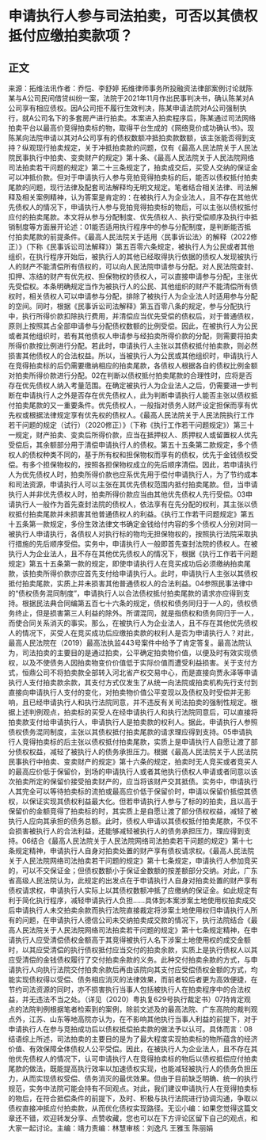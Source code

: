# 申请执行人参与司法拍卖，可否以其债权抵付应缴拍卖款项？
## 正文
来源：拓维法讯作者：乔恺、李舒婷 拓维律师事务所投融资法律部案例讨论就陈某与A公司民间借贷纠纷一案，法院于2021年11月作出民事判决书，确认陈某对A公司享有相应债权。因A公司拒不履行生效判决，陈某申请法院对A公司强制执行，就A公司名下的多套房产进行拍卖。本案进入拍卖程序后，陈某通过司法网络拍卖平台以最高价竞得拍卖标的物，取得平台生成的《网络竞价成功确认书》。现陈某向法院申请以其对A公司享有的债权数额冲抵拍卖款数额，该主张能否得到支持？纵观现行拍卖规定，关于冲抵拍卖款的问题，仅有《最高人民法院关于人民法院民事执行中拍卖、变卖财产的规定》第十条、《最高人民法院关于人民法院网络司法拍卖若干问题的规定》第二十三条规定了，拍卖成交后，买受人交纳的保证金可以冲抵价款。但对于申请执行人参与竞拍竞得拍卖标的后，能否以债权抵付拍卖尾款的问题，现行法律及配套司法解释均无明文规定。笔者结合相关法律、司法解释及相关案例精神，认为答案是肯定的：在被执行人为企业法人，且不存在其他优先债权人的情况下，申请执行人参与竞拍竞得拍卖标的物后，可以主张以债权抵付应付的拍卖尾款。本文将从参与分配制度、优先债权人、执行受偿顺序及执行中抵销制度等方面展开论述：01能否适用执行程序中的参与分配制度，是判断能否抵付拍卖尾款的前提条件。《最高人民法院关于适用〈民事诉讼法〉的解释（2022修正）》（下称《民事诉讼司法解释》）第五百零六条规定，被执行人为公民或者其他组织，在执行程序开始后，被执行人的其他已经取得执行依据的债权人发现被执行人的财产不能清偿所有债权的，可以向人民法院申请参与分配。对人民法院查封、扣押、冻结的财产有优先权、担保物权的债权人，可以直接申请参与分配，主张优先受偿权。本条明确规定当作为被执行人的公民、其他组织的财产不能清偿所有债权时，相关债权人可以申请参与分配，排除了被执行人为企业法人时适用参与分配的空间。同时，根据《民事诉讼司法解释》第五百零八条的规定，参与分配执行中，执行所得价款扣除执行费用，并清偿应当优先受偿的债权后，对于普通债权，原则上按照其占全部申请参与分配债权数额的比例受偿。因此，在被执行人为公民或者其他组织时，若有其他债权人申请参与经拍卖所得价款的分配，则需要将拍卖所得价款按比例进行分配。若此时，申请执行人主张以其债权抵付拍卖款，则必然损害其他债权人的合法权益。所以，当被执行人为公民或其他组织时，申请执行人在竞得拍卖标的后仍需要缴纳相应的拍卖尾款，各债权人根据各自的债权比例金额对拍卖所得价款进行分配。02在判断以债权抵付拍卖尾款的合理性时，应将是否存在优先债权人纳入考量范围。在确定被执行人为企业法人之后，仍需要进一步判断在申请执行人之外是否存在优先债权人，此为判断申请执行人能否主张以债权抵付拍卖尾款的又一重要条件。优先债权人，一般指对债务人财产设定担保而享有优先权或根据法律规定享有优先权的债权人。《最高人民法院关于人民法院执行工作若干问题的规定（试行）（2020修正）》（下称《执行工作若干问题规定》）第三十一规定，财产拍卖、变卖后所得价款，应当在抵押权人、质押权人或留置权人优先受偿后，其余额部分用于清偿申请执行人的债权。第五十五条第二款规定，多个债权人的债权种类不同的，基于所有权和担保物权而享有的债权，优先于金钱债权受偿。有多个担保物权的，按照各担保物权成立的先后顺序清偿。因此，若申请执行人为优先债权人时，拍卖所得价款也应系优先用于偿付申请执行人，为了节约成本和司法资源，申请执行人可以主张在其优先债权范围内抵付拍卖尾款。但，当申请执行人并非优先债权人时，拍卖所得价款应当由其他优先债权人先行受偿。03申请执行人一般作为首先查封法院的债权人，依法享有在先分配的权利，其主张以债权抵付拍卖尾款并未损害其他普通债权人的利益。《执行工作若干问题规定》第五十五条第一款规定，多份生效法律文书确定金钱给付内容的多个债权人分别对同一被执行人申请执行，各债权人对执行标的物均无担保物权的，按照执行法院采取执行措施的先后顺序受偿。实务中，申请执行人一般即首先查封法院的债权人。在被执行人为企业法人，且不存在其他优先债权人的情况下，根据《执行工作若干问题规定》第五十五条第一款的规定，即使申请执行人在竞买成功后必须缴纳拍卖尾款，该拍卖所得价款亦应首先支付给申请执行人。此时，申请执行人主张以其债权抵付拍卖尾款，实质上并未损害其他普通债权人的合法利益。04参照民事法律中的“债权债务混同制度”，申请执行人以合法债权抵付拍卖尾款的请求亦应得到支持。根据民法典合同编第五百七十六条的规定，债权和债务同归于一人的，债权债务终止，但是损害第三人利益的除外。所谓混同，就是指债权和债务同归于一人，而使合同关系消灭的事实。那么，在被执行人为企业法人，且不存在其他优先债权人的情况下，买受人在竞买成功后应缴拍卖款的权利人是否为申请执行人？对此，最高人民法院在（2019）最高法执监443号案件中给予了肯定答复。最高法院认为，司法拍卖的主要目的是通过拍卖，公平确定拍卖物价值，以便及时有效实现债权，以及不使债务人因拍卖物变价价值低于实际价值而遭受利益损害。关于支付方式，恒鼎公司不将拍卖款全部转入河北省产权交易中心，而是直接向贾永泽等申请执行人支付拍卖款余款，其支付方式仅发生了从统一向法院或拍卖机构先行支付到直接向申请执行人支付的变化，对拍卖物价值公平变现以及债权及时受偿并无影响，且已经申请执行人和执行法院同意，并不违反有关司法拍卖的强制性规定。根据上述判例观点，拍卖标的买受人在经申请执行人和执行法院同意后，可以直接将拍卖款支付给申请执行人，申请执行人是拍卖款的权利人。据此，申请执行人参照债权债务混同制度，主张以其债权抵付拍卖尾款的请求理应得到支持。05申请执行人竞得拍卖标的后主张以债权抵付拍卖尾款，实质上是申请执行人自愿让渡了部分债权权益，减轻了被执行人的债务承担压力。根据《最高人民法院关于人民法院民事执行中拍卖、变卖财产的规定》第十六条的规定，拍卖时无人竞买或者竞买人的最高应价低于保留价，到场的申请执行人或者其他执行债权人申请或者同意以该次拍卖所定的保留价接受拍卖财产的，应当将该财产交其抵债。实务中，申请执行人其完全可以等待拍卖标的流拍或最高应价低于保留价时，申请以保留价抵偿其债权，以保证实现其债权利益最大化。但若申请执行人参与了标的的拍卖，且以高于保留价的金额竞得了拍卖标的时，其实质上是自愿让渡了部分债权权益，减轻了被执行人应向其承担的债务总额。此时，债权人申请以其债权抵付拍卖尾款，不仅不会损害被执行人的合法利益，还能够减轻被执行人的债务承担压力，理应得到支持。06结合《最高人民法院关于人民法院网络司法拍卖若干问题的规定》第十七条规定精神，申请执行人自身对拍卖处置的财产享有债权请求权。《最高人民法院关于人民法院网络司法拍卖若干问题的规定》第十七条规定，申请执行人参加竞买的，可以不交保证金；但债权数额小于保证金数额的按差额部分交纳。对此，广东省高级人民法院认为，此规定的出发点在于申请执行人自身对拍卖处置的财产享有债权请求权，申请执行人实际上以其债权数额冲抵了应缴纳的保证金。如此规定有利于简化执行程序，减轻申请执行人负担……具体到本案涉案土地使用权拍卖成交后申请执行人未交拍卖余款而执行法院直接裁定将涉案土地使用权归申请执行人所有的问题，在申请执行人德信公司未交纳拍卖成交款的情况下，执行法院结合《最高人民法院关于人民法院网络司法拍卖若干问题的规定》第十七条规定精神，在申请执行人应受清偿债权金额高于其竞得被执行人名下涉案土地使用权的成交金额时，以其应受清偿的执行债权抵付应当交付的拍卖余款，实质上是执行债权人以其应受清偿的金钱债权履行了交付拍卖余款的义务。此种交付拍卖余款的方式，与申请执行人向执行法院交付拍卖余款后再由该院向其支付应受偿债权金额的方式，均能实现债权得以受偿、债务相应消灭的法律效果，而前者较后者更为高效便捷，在节约司法资源的同时，亦不损害执行当事人包括被执行人在拍卖程序中的合法权益，并无违法不当之处。（详见（2020）粤执复629号执行裁定书）07持肯定观点的法院判例根据笔者检索到的案例，除前文述及的最高法院、广东高院的裁判观点外，江苏、山东等地高院亦认为，在不影响其他执行当事人利益的前提下，对于申请执行人在参与竞拍成功后以债权抵偿拍卖款的做法予以认可。具体而言：08结语综上所述，司法拍卖的主要目的是为了最大程度实现拍卖标的物所蕴含的经济价值、有效保障全体债权人公平受偿。因此，在被执行人为企业法人，且不存在其他优先债权人的情况下，认可申请执行人在竞得拍卖标的物后以债权抵偿应付拍卖尾款的做法，既能提高执行效率以加速债权实现，也能减轻被执行人的债务负担压力，从而实现债权受偿、债务消灭的最优效果。但由于目前缺乏明确、统一的执行规范，实务中法院可能会持有不同观点。对此，我们建议申请执行人在竞得拍卖标的物后，在符合抵偿条件的前提下，及时、积极与执行法院进行协调沟通，争取以债权直接冲抵应付拍卖款，从而优化债权实现路径。无讼小编：如果您觉得这篇文章还不错，欢迎转发分享、点赞收藏，您也可以在下方评论区留下自己的观点，和大家一起讨论。主编：靖力责编：林慧审核：刘逸凡 王雅玉 陈丽娟